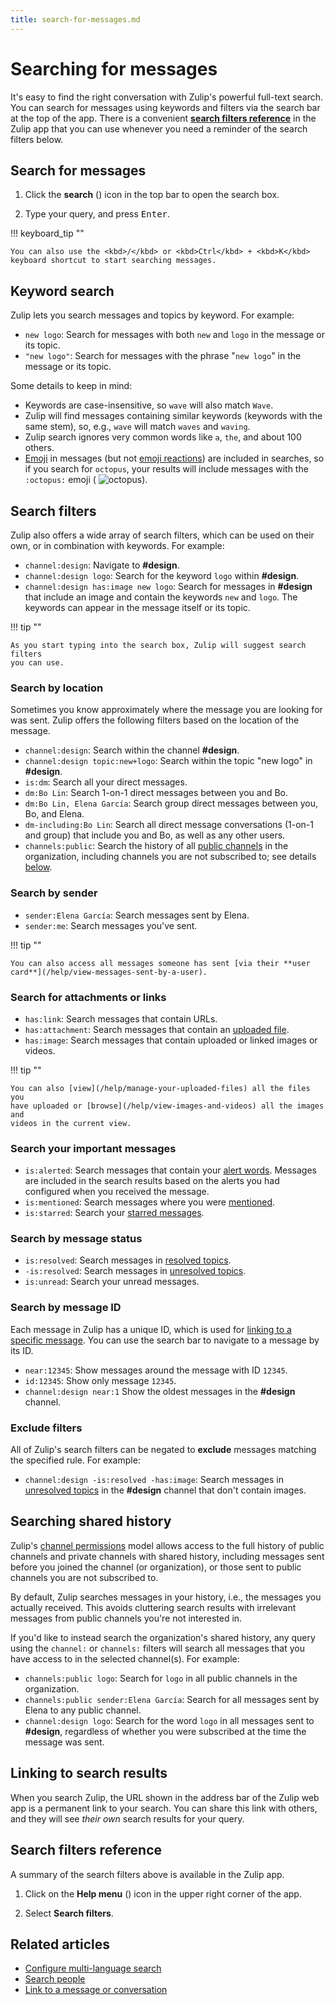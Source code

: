 ```yaml
---
title: search-for-messages.md
---
```


# Searching for messages

It's easy to find the right conversation with Zulip's powerful full-text search.
You can search for messages using keywords and filters via the search bar at the
top of the app. There is a convenient [**search filters reference**](#search-filters-reference)
in the Zulip app that you can use whenever you need a reminder of the search
filters below.

## Search for messages

<Tabs>
<TabItem label="desktop-web">

1. Click the **search** (<i class="search_icon zulip-icon
   zulip-icon-search"></i>) icon in the top bar to open the search box.

1. Type your query, and press <kbd>Enter</kbd>.

!!! keyboard_tip ""

    You can also use the <kbd>/</kbd> or <kbd>Ctrl</kbd> + <kbd>K</kbd>
    keyboard shortcut to start searching messages.

</TabItem>
</Tabs>

## Keyword search

Zulip lets you search messages and topics by keyword. For example:

* `new logo`: Search for messages with both `new` and `logo` in the message or
  its topic.
* `"new logo"`: Search for messages with the phrase "`new logo`" in the message
  or its topic.

Some details to keep in mind:

- Keywords are case-insensitive, so `wave` will also match `Wave`.
- Zulip will find messages containing similar keywords (keywords with the same
  stem), so, e.g., `wave` will match `waves` and `waving`.
- Zulip search ignores very common words like `a`, `the`, and about 100 others.
- [Emoji](/help/emoji-and-emoticons) in messages (but not [emoji
  reactions](/help/emoji-reactions)) are included in searches, so if you search
  for `octopus`, your results will include messages with the `:octopus:` emoji (
  <img src="/static/generated/emoji/images-google-64/1f419.png" alt="octopus"
  class="emoji-small"/>).

## Search filters

Zulip also offers a wide array of search filters, which can be used on their
own, or in combination with keywords. For example:

* `channel:design`: Navigate to **#design**.
* `channel:design logo`: Search for the keyword `logo` within **#design**.
* `channel:design has:image new logo`: Search for messages in **#design** that
  include an image and contain the keywords `new` and `logo`. The keywords can
  appear in the message itself or its topic.

!!! tip ""

    As you start typing into the search box, Zulip will suggest search filters
    you can use.

### Search by location

Sometimes you know approximately where the message you are looking for was sent.
Zulip offers the following filters based on the location of the message.

* `channel:design`: Search within the channel **#design**.
* `channel:design topic:new+logo`: Search within the topic "new logo" in
  **#design**.
* `is:dm`: Search all your direct messages.
* `dm:Bo Lin`: Search 1-on-1 direct messages between you and Bo.
* `dm:Bo Lin, Elena García`: Search group direct messages
  between you, Bo, and Elena.
* `dm-including:Bo Lin`: Search all direct message conversations
  (1-on-1 and group) that include you and Bo, as well as any other users.
* `channels:public`: Search the history of all [public
  channels](/help/change-the-privacy-of-a-channel) in the organization, including
  channels you are not subscribed to; see details
  [below](#searching-shared-history).

### Search by sender

* `sender:Elena García`: Search messages sent by Elena.
* `sender:me`: Search messages you've sent.

!!! tip ""

    You can also access all messages someone has sent [via their **user
    card**](/help/view-messages-sent-by-a-user).

### Search for attachments or links

* `has:link`: Search messages that contain URLs.
* `has:attachment`: Search messages that contain an [uploaded
  file](/help/share-and-upload-files).
* `has:image`: Search messages that contain uploaded or linked images or videos.

!!! tip ""

    You can also [view](/help/manage-your-uploaded-files) all the files you
    have uploaded or [browse](/help/view-images-and-videos) all the images and
    videos in the current view.

### Search your important messages

* `is:alerted`: Search messages that contain your [alert
  words](/help/dm-mention-alert-notifications#alert-words). Messages are
  included in the search results based on the alerts you had configured when you
  received the message.
* `is:mentioned`: Search messages where you were
  [mentioned](/help/mention-a-user-or-group).
* `is:starred`: Search your [starred messages](/help/star-a-message).

### Search by message status

* `is:resolved`: Search messages in [resolved topics](/help/resolve-a-topic).
* `-is:resolved`: Search messages in [unresolved topics](/help/resolve-a-topic).
* `is:unread`: Search your unread messages.

### Search by message ID

Each message in Zulip has a unique ID, which is used for [linking to a specific
message](/help/link-to-a-message-or-conversation#link-to-zulip-from-anywhere).
You can use the search bar to navigate to a message by its ID.

* `near:12345`: Show messages around the message with ID `12345`.
* `id:12345`: Show only message `12345`.
* `channel:design near:1` Show the oldest messages in the **#design** channel.

### Exclude filters

All of Zulip's search filters can be negated to **exclude** messages matching
the specified rule. For example:

- `channel:design -is:resolved -has:image`: Search messages in [unresolved
  topics](/help/resolve-a-topic) in the **#design** channel that don't contain
  images.

## Searching shared history

Zulip's [channel permissions](/help/channel-permissions) model allows access to
the full history of public channels and private channels with shared history,
including messages sent before you joined the channel (or organization), or those
sent to public channels you are not subscribed to.

By default, Zulip searches messages in your history, i.e., the
messages you actually received.  This avoids cluttering search results
with irrelevant messages from public channels you're not interested in.

If you'd like to instead search the organization's shared history, any query
using the `channel:` or `channels:` filters will search all messages that you have
access to in the selected channel(s).  For example:

* `channels:public logo`: Search for `logo` in all public channels in the
  organization.
* `channels:public sender:Elena García`: Search for all messages sent by
  Elena to any public channel.
* `channel:design logo`: Search for the word `logo` in all messages sent to
  **#design**, regardless of whether you were subscribed at the time the message
  was sent.

## Linking to search results

When you search Zulip, the URL shown in the address bar of the Zulip web app is a
permanent link to your search. You can share this link with others, and they
will see *their own* search results for your query.

## Search filters reference

A summary of the search filters above is available in the Zulip app.

<Tabs>
<TabItem label="desktop-web">

1. Click on the **Help menu** (<i class="zulip-icon zulip-icon-help"></i>) icon
   in the upper right corner of the app.

1. Select **<i class="zulip-icon zulip-icon-manage-search"></i> Search filters**.

</TabItem>
</Tabs>

## Related articles

* [Configure multi-language search](/help/configure-multi-language-search)
* [Search people](/help/user-list#search-people)
* [Link to a message or
  conversation](/help/link-to-a-message-or-conversation#link-to-zulip-from-anywhere)


